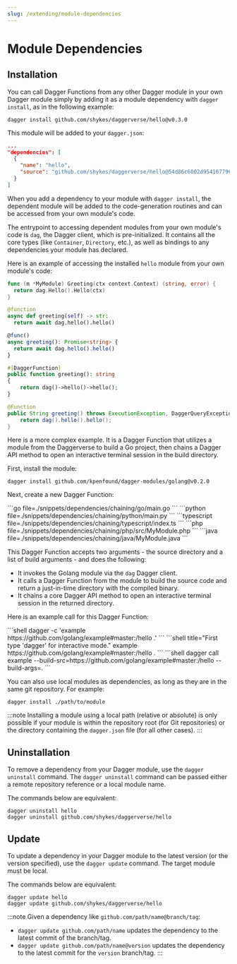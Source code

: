```yaml
---
slug: /extending/module-dependencies
---
```




# Module Dependencies

## Installation

You can call Dagger Functions from any other Dagger module in your own Dagger module simply by adding it as a module dependency with `dagger install`, as in the following example:

```shell
dagger install github.com/shykes/daggerverse/hello@v0.3.0
```

This module will be added to your `dagger.json`:

```json
...
"dependencies": [
  {
    "name": "hello",
    "source": "github.com/shykes/daggerverse/hello@54d86c6002d954167796e41886a47c47d95a626d"
  }
]
```

When you add a dependency to your module with `dagger install`, the dependent module will be added to the code-generation routines and can be accessed from your own module's code.

The entrypoint to accessing dependent modules from your own module's code is `dag`, the Dagger client, which is pre-initialized. It contains all the core types (like `Container`, `Directory`, etc.), as well as bindings to any dependencies your module has declared.

Here is an example of accessing the installed `hello` module from your own module's code:

<Tabs groupId="language" queryString="sdk">
<TabItem value="go" label="Go">

```go
func (m *MyModule) Greeting(ctx context.Context) (string, error) {
  return dag.Hello().Hello(ctx)
}
```

</TabItem>
<TabItem value="python" label="Python">

```python
@function
async def greeting(self) -> str:
  return await dag.hello().hello()
```

</TabItem>
<TabItem value="typescript" label="TypeScript">

```typescript
@func()
async greeting(): Promise<string> {
  return await dag.hello().hello()
}
```

</TabItem>
<TabItem value="php" label="PHP">

```php
#[DaggerFunction]
public function greeting(): string
{
    return dag()->hello()->hello();
}
```

</TabItem>
<TabItem value="java" label="Java">

```java
@Function
public String greeting() throws ExecutionException, DaggerQueryException, InterruptedException {
    return dag().hello().hello();
}
```

</TabItem>
</Tabs>

Here is a more complex example. It is a Dagger Function that utilizes a module from the Daggerverse to build a Go project, then chains a Dagger API method to open an interactive terminal session in the build directory.

First, install the module:

```shell
dagger install github.com/kpenfound/dagger-modules/golang@v0.2.0
```

Next, create a new Dagger Function:

<Tabs groupId="language" queryString="sdk">
<TabItem value="go" label="Go">
```go file=./snippets/dependencies/chaining/go/main.go
```
</TabItem>
<TabItem value="python" label="Python">
```python file=./snippets/dependencies/chaining/python/main.py
```
</TabItem>
<TabItem value="typescript" label="TypeScript">
```typescript file=./snippets/dependencies/chaining/typescript/index.ts
```
</TabItem>
<TabItem value="php" label="PHP">
```php file=./snippets/dependencies/chaining/php/src/MyModule.php
```
</TabItem>
<TabItem value="java" label="Java">
```java file=./snippets/dependencies/chaining/java/MyModule.java
```
</TabItem>
</Tabs>

This Dagger Function accepts two arguments - the source directory and a list of build arguments - and does the following:

- It invokes the Golang module via the `dag` Dagger client.
- It calls a Dagger Function from the module to build the source code and return a just-in-time directory with the compiled binary.
- It chains a core Dagger API method to open an interactive terminal session in the returned directory.

Here is an example call for this Dagger Function:

<Tabs groupId="shell">
<TabItem value="System shell">
```shell
dagger -c 'example https://github.com/golang/example#master:/hello .'
```
</TabItem>
<TabItem value="Dagger Shell">
```shell title="First type 'dagger' for interactive mode."
example https://github.com/golang/example#master:/hello .
```
</TabItem>
<TabItem value="Dagger CLI">
```shell
dagger call example --build-src=https://github.com/golang/example#master:/hello --build-args=.
```
</TabItem>
</Tabs>

You can also use local modules as dependencies, as long as they are in the same git repository. For example:

```shell
dagger install ./path/to/module
```

:::note
Installing a module using a local path (relative or absolute) is only possible if your module is within the repository root (for Git repositories) or the directory containing the `dagger.json` file (for all other cases).
:::

## Uninstallation

To remove a dependency from your Dagger module, use the `dagger uninstall` command. The `dagger uninstall` command can be passed either a remote repository reference or a local module name.

The commands below are equivalent:

```shell
dagger uninstall hello
dagger uninstall github.com/shykes/daggerverse/hello
```

## Update

To update a dependency in your Dagger module to the latest version (or the version specified), use the `dagger update` command. The target module must be local.

The commands below are equivalent:

```shell
dagger update hello
dagger update github.com/shykes/daggerverse/hello
```

:::note
Given a dependency like `github.com/path/name@branch/tag`:
- `dagger update github.com/path/name` updates the dependency to the latest commit of the branch/tag.
- `dagger update github.com/path/name@version` updates the dependency to the latest commit for the `version` branch/tag.
:::
